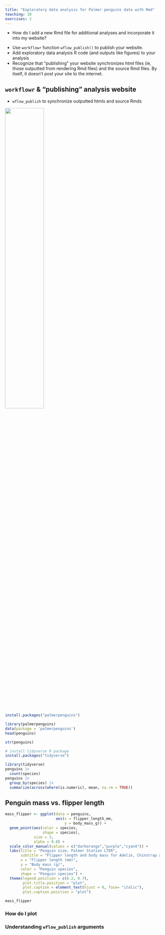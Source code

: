 ```yaml
---
title: "Exploratory data analysis for Palmer penguins data with Rmd"
teaching: 10
exercises: 2
---
```


:::::::::::::::::::::::::::::::::::::: questions 


- How do I add a new Rmd file for additional analyses and incorporate it into my website?  

::::::::::::::::::::::::::::::::::::::::::::::::

::::::::::::::::::::::::::::::::::::: objectives

- Use `workflowr` function `wflow_publish()` to publish your website.  
- Add exploratory data analysis R code (and outputs like figures) to your analysis  
- Recognize that "publishing" your website synchronizes html files (ie, those outputted from rendering Rmd files) and the source Rmd files. By itself, it doesn't post your site to the internet.       


::::::::::::::::::::::::::::::::::::::::::::::::

## `workflowr` & "publishing" analysis website  

- `wflow_publish` to synchronize outputted htmls and source Rmds  









![](https://github.com/allisonhorst/palmerpenguins/blob/c19a904462482430170bfe2c718775ddb7dbb885/man/figures/lter_penguins.png){width=50%}



```r
install.packages("palmerpenguins")
```

```r
library(palmerpenguins)
data(package = 'palmerpenguins')
head(penguins)
```

```r
str(penguins)
```

```r
# install tidyverse R package
install.packages("tidyverse")
```


```r
library(tidyverse)
penguins |> 
  count(species)
penguins |> 
  group_by(species) |> 
  summarize(across(where(is.numeric), mean, na.rm = TRUE))
```


## Penguin mass vs. flipper length

```r
mass_flipper <- ggplot(data = penguins, 
                       aes(x = flipper_length_mm,
                           y = body_mass_g)) +
  geom_point(aes(color = species, 
                 shape = species),
             size = 3,
             alpha = 0.8) +
  scale_color_manual(values = c("darkorange","purple","cyan4")) +
  labs(title = "Penguin size, Palmer Station LTER",
       subtitle = "Flipper length and body mass for Adelie, Chinstrap and Gentoo Penguins",
       x = "Flipper length (mm)",
       y = "Body mass (g)",
       color = "Penguin species",
       shape = "Penguin species") +
  theme(legend.position = c(0.2, 0.7),
        plot.title.position = "plot",
        plot.caption = element_text(hjust = 0, face= "italic"),
        plot.caption.position = "plot")

mass_flipper
```


:::::::::::::::::::::::::::::::::::::: challenge

### How do I plot 

:::::::::::::: solution

### Understanding `wflow_publish` arguments




:::::::::::::::::::::::::

::::::::::::::::::::::::::::::::::::::::::::::::::





